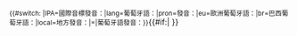 <onlyinclude><small>{{#switch: {{{2}}}|IPA=國際音標發音：|lang=葡萄牙語：|pron=發音：|eu=歐洲葡萄牙語：|br=巴西葡萄牙語：|local=地方發音：|=|葡萄牙語發音：}}</small>{{IPA|[[Help:葡萄牙語國際音標|[{{{1}}}]]]}}{{#if:{{{3|}}}|{{IPA audio link|{{{3}}} }} }}</onlyinclude><noinclude>
{{documentation}}
</noinclude>